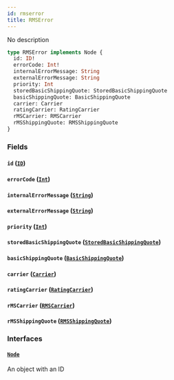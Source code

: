 ```yaml
---
id: rmserror
title: RMSError
---
```


No description

```graphql
type RMSError implements Node {
  id: ID!
  errorCode: Int!
  internalErrorMessage: String
  externalErrorMessage: String
  priority: Int
  storedBasicShippingQuote: StoredBasicShippingQuote
  basicShippingQuote: BasicShippingQuote
  carrier: Carrier
  ratingCarrier: RatingCarrier
  rMSCarrier: RMSCarrier
  rMSShippingQuote: RMSShippingQuote
}
```

### Fields

#### `id` ([`ID`](../../rate-manager-service/scalars/id))

#### `errorCode` ([`Int`](../../rate-manager-service/scalars/int))

#### `internalErrorMessage` ([`String`](../../rate-manager-service/scalars/string))

#### `externalErrorMessage` ([`String`](../../rate-manager-service/scalars/string))

#### `priority` ([`Int`](../../rate-manager-service/scalars/int))

#### `storedBasicShippingQuote` ([`StoredBasicShippingQuote`](../../rate-manager-service/objects/stored-basic-shipping-quote))

#### `basicShippingQuote` ([`BasicShippingQuote`](../../rate-manager-service/objects/basic-shipping-quote))

#### `carrier` ([`Carrier`](../../rate-manager-service/objects/carrier))

#### `ratingCarrier` ([`RatingCarrier`](../../rate-manager-service/objects/rating-carrier))

#### `rMSCarrier` ([`RMSCarrier`](../../rate-manager-service/objects/rmscarrier))

#### `rMSShippingQuote` ([`RMSShippingQuote`](../../rate-manager-service/objects/rmsshipping-quote))

### Interfaces

#### [`Node`](../../rate-manager-service/interfaces/node)

An object with an ID
